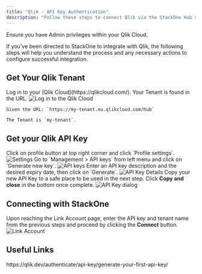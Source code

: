 ```yaml
---
title: "Qlik - API Key Authentication"
description: "Follow these steps to connect Qlik via the StackOne Hub successfully."
---
```



<Warning>
  Ensure you have Admin privileges within your Qlik Cloud.
</Warning>

If you've been directed to StackOne to integrate with Qlik, the following steps will help you understand the process and any necessary actions to configure successful integration.

## Get Your Qlik Tenant

<Steps>
  <Step title="Log in to Qlik Cloud">
    Log in to your [Qlik Cloud](https://qlikcloud.com/). Your Tenant is found in the URL.
    <Frame>
      <img className='rounded-md' style={{ margin: '0 auto', border: '1px solid #efefef' }} alt="Log in to the Qlik Cloud" src="/images/qlik/image1.png" />
    </Frame>

    Given the URL: `https://my-tenant.eu.qlikcloud.com/hub`

    The Tenant is `my-tenant`.
  </Step>
</Steps>

## Get your Qlik API Key

<Steps>
  <Step title="Navigate to Settings">
    Click on profile button at top right corner and click `Profile settings`.
    <Frame>
      <img className='rounded-md' style={{ margin: '0 auto', border: '1px solid #efefef' }} alt="Settings" src="/images/qlik/image2.png" />
    </Frame>
  </Step>

  <Step title="API keys">
    Go to `Management > API keys` from left menu and click on `Generate new key`.
    <Frame>
      <img className='rounded-md' style={{ margin: '0 auto', border: '1px solid #efefef' }} alt="API keys" src="/images/qlik/image3.png" />
    </Frame>
  </Step>

  <Step title="Enter API Key details">
    Enter an API key description and the desired expiry date, then click on `Generate`.
    <Frame>
      <img className='rounded-md' style={{ margin: '0 auto', border: '1px solid #efefef' }} alt="API Key Details" src="/images/qlik/image4.png" />
    </Frame>
  </Step>

  <Step title="Copy the API key to clipboard">
    Copy your new API Key to a safe place to be used in the next step. Click <b>Copy and close</b> in the bottom once complete.
    <Frame>
      <img className='rounded-md' style={{ margin: '0 auto', border: '1px solid #efefef' }} alt="API Key dialog" src="/images/qlik/image5.png" />
    </Frame>
  </Step>
</Steps>

## Connecting with StackOne

<Steps>
  <Step title="Enter Credentials">
    Upon reaching the Link Account page, enter the API key and tenant name from the previous steps and proceed by clicking the <b>Connect</b> button.
    <Frame>
      <img className='rounded-md' style={{ margin: '0 auto', border: '1px solid #efefef' }} alt="Link Account" src="/images/qlik/image6.png" />
    </Frame>
  </Step>
</Steps>

<IntegrationFooter />

## Useful Links
<Card title="Generate your first API key" icon="link" href="https://qlik.dev/authenticate/api-key/generate-your-first-api-key/">
    https://qlik.dev/authenticate/api-key/generate-your-first-api-key/
</Card>

